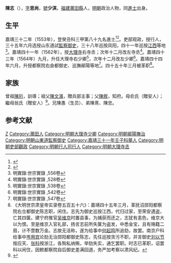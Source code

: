 {{Otheruses|other=名为陳志的其他人物|陳志}}
{{明清人物信息框
| 姓名 = 陳志
| 原名 =
| 圖片名稱= 陳志.jpg
| 圖片大小 = 200px
| 圖片說明 = 清代修《福建莆田陳氏宗譜》之陳志像
| 最高職務 =
| 國家 = 大明 
| 爵位 =
| 籍貫 = [[福建|福建]][[興化府|興化府]][[莆田縣|莆田縣]]
| 族裔 = 
| 字號 = 字思尚，號少淇
| 諡號 =
| 出生日期 = 嘉靖四年（1525年）乙酉十月初四日
| 出生地點 = 
| 逝世日期 = 卒年不詳
| 逝世地點 =
| 墓葬 =
| 配偶 = 娶方氏
| 親屬 = （子）陳紀
| 出身 =
* 嘉靖三十一年壬子科福建鄉試第七十四名
* 嘉靖三十二年癸丑科同進士出身
| 經歷 =
| 著作 =  
}}
'''陳志'''（{{bd|1525年||？|catIdx=C陳}}），[[表字|字]]'''思尚'''，[[號|號]]'''少淇'''，[[福建|福建]][[莆田縣|莆田縣]]人，[[明朝|明朝]]政治人物，同[[進士|進士]]出身。

== 生平 ==
嘉靖三十二年（1553年），登癸丑科三甲第八十九名進士<ref>{{Cite book|title=《皇明贡举考》卷五|author=[[张朝瑞|张朝瑞]]|publisher=《续修四库全书》史部第828册|year=|isbn=|location=|pages=}}</ref><ref>{{Cite book|title=贡举志五种 上|author=鲁小俊，江俊伟著|publisher=武汉大学出版社|year=2009|isbn=978-7-307-07043-1|location=武汉|pages=}}</ref>。吏部观政，授行人，三十五年六月选授山东道試[[監察御史|監察御史]]，三十八年巡按凤阳，四十一年巡按[[江西|江西]]等地<ref>明實錄:世宗實錄 ,556卷</ref>。嘉靖四十一年（1562年），授[[大理寺|大理寺]]右寺丞；次年十二月改左寺丞<ref>明實錄:世宗實錄 ,528卷</ref>。嘉靖四十三年（1564年）九月，升任大理寺右少卿<ref>明實錄:世宗實錄 ,538卷</ref>，次年十二月改左少卿<ref>明實錄:世宗實錄 ,542卷</ref>。嘉靖四十四年六月，升授都察院右僉都御史、巡撫鄖陽等地<ref>明實錄:世宗實錄 ,547卷</ref>。四十五十年三月被革职<ref>《大明世宗肃皇帝实录卷五百五十六》：嘉靖四十五年三月，革抚沼郧阳都察院右佥都御史陈志职，闲住。志先为御史巡按江西，代归过家，至荣安遇盗，亡其四箧。建宁府推官[[吴维京|吴维京]]时置县事，为捕获而还之，志犹有恚色，维京大以为恨。至是维京入官礼部，扬言志前所失箧为盗发，中悉金宝，且有赂籍二扇，计不啻数万金。志故无洁称，遂为给事中[[何起鸣|何起鸣]]所追劾，故罢。南京户科给事中[[岑用宾|岑用宾]]论劾无治郧阳都御史陈志，先任巡按贪污不职，并言御史[[刘以节|刘以节]]按应天、[[张科|张科]]按浙江，各狥私纳贿，举劾失实，通乞罢职。时志已革职，诏罢科以闲住，因敕都察院自后御史差满回道，务严加考察以肃风纪。</ref>。

== 家族 ==
曾祖[[陳珩|陳珩]]，訓導；祖父[[陳文濱|陳文濱]]，贈兵部主事；父[[陳敘|陳敘]]，知府。母俞氏（贈安人）；繼母翁氏（贈安人）<ref>{{Cite book|title=天一阁藏明代科举录选刊 登科录 点校本|author=龚延明主编|publisher=宁波出版社|year=2016|isbn=978-7-5526-2320-8|location=宁波|pages=|quote=《天一閣藏明代科舉錄選刊.登科錄》之《嘉靖三十二年癸丑科登科錄》}}</ref>。兄陳愚（生员）、弟陳熹、陳忠。

==参考文献==
{{reflist}}

{{嘉靖三十二年癸丑科殿試金榜}}

{{Authority control}}

{{DEFAULTSORT:Chen陈}}
[[Category:陳姓|Z]]
[[Category:莆田人|Category:莆田人]]
[[Category:明朝大理寺少卿|Category:明朝大理寺少卿]]
[[Category:明朝鄖陽撫治|Category:明朝鄖陽撫治]]
[[Category:明朝山東道監察御史|Category:明朝山東道監察御史]]
[[Category:嘉靖三十一年壬子科舉人|Category:嘉靖三十一年壬子科舉人]]
[[Category:明朝吏部觀政|Category:明朝吏部觀政]]
[[Category:明朝行人司行人|Category:明朝行人司行人]]
[[Category:明朝大理寺丞|Category:明朝大理寺丞]]
